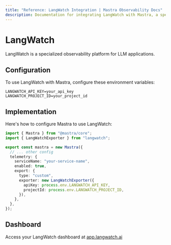 ```yaml
---
title: "Reference: LangWatch Integration | Mastra Observability Docs"
description: Documentation for integrating LangWatch with Mastra, a specialized observability platform for LLM applications.
---
```


# LangWatch

LangWatch is a specialized observability platform for LLM applications.

## Configuration

To use LangWatch with Mastra, configure these environment variables:

```env
LANGWATCH_API_KEY=your_api_key
LANGWATCH_PROJECT_ID=your_project_id
```

## Implementation

Here's how to configure Mastra to use LangWatch:

```typescript
import { Mastra } from "@mastra/core";
import { LangWatchExporter } from "langwatch";

export const mastra = new Mastra({
  // ... other config
  telemetry: {
    serviceName: "your-service-name",
    enabled: true,
    export: {
      type: "custom",
      exporter: new LangWatchExporter({
        apiKey: process.env.LANGWATCH_API_KEY,
        projectId: process.env.LANGWATCH_PROJECT_ID,
      }),
    },
  },
});
```

## Dashboard

Access your LangWatch dashboard at [app.langwatch.ai](https://app.langwatch.ai)
